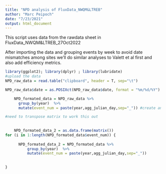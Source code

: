 ```yaml
---
title: "NPD analysis of FluxData_NWQM&LTREB"
author: "Marc Peipoch"
date: "7/23/2021"
output: html_document
---
```


This script uses data from the rawdata sheet in FluxData_NWQM&LTREB_27Oct2022

After importing the data and grouping events by week to avoid date mismatches among sites we'll do similar analyses to Valett et al first and also add efficiency metrics.

```r
library(ggplot2); library(dplyr) ; library(lubridate)
#upload the data
NPD_raw_data = read.table("clipboard", header = T, sep="\t")

NPD_raw_data$date = as.POSIXct(NPD_raw_data$date, format = "%m/%d/%Y") #format as date

    NPD_formated_data = NPD_raw_data %>%
      group_by(year)  %>%
      mutate(event_num = paste(year,agg_julian_day,sep="_")) #create an event_num variable that categorize each sampling event

#need to transpose matrix to work this out
    
    
    NPD_formated_data_2 = as.data.frame(matrix())
for (i in 1:length(NPD_formated_data$event_num)) {
  
      NPD_formated_data_2 = NPD_formated_data %>%
          group_by(year)  %>%
          mutate(event_num = paste(year,agg_julian_day,sep="_"))
  
  
}

```

